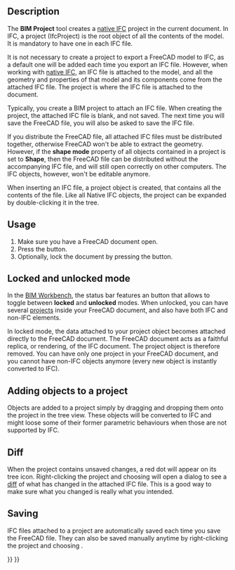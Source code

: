 <languages/>

{{Docnav
|[[BIM_Sketch|Sketch]]
|[[Arch_Site|Site]]
|[[BIM_Workbench|BIM]]
|IconL=BIM_Sketch.svg
|IconR=Arch_Site.svg
|IconC=Workbench_BIM.svg
}}

{{GuiCommand
|Name=BIM Project
|MenuLocation=3D/BIM → Project
|Workbenches=[[BIM_Workbench|BIM]]
|Shortcut=
|SeeAlso=
}}

==Description==

The '''BIM Project''' tool creates a [[Native_IFC|native IFC]] project in the current document. In IFC, a project (IfcProject) is the root object of all the contents of the model. It is mandatory to have one in each IFC file.

It is not necessary to create a project to export a FreeCAD model to IFC, as a default one will be added each time you export an IFC file. However, when working with [[Native_IFC|native IFC]], an IFC file is attached to the model, and all the geometry and properties of that model and its components come from the attached IFC file. The project is where the IFC file is attached to the document.

Typically, you create a BIM project to attach an IFC file. When creating the project, the attached IFC file is blank, and not saved. The next time you will save the FreeCAD file, you will also be asked to save the IFC file.

If you distribute the FreeCAD file, all attached IFC files must be distributed together, otherwise FreeCAD won't be able to extract the geometry. However, if the '''shape mode''' property of all objects contained in a project is set to '''Shape''', then the FreeCAD file can be distributed without the accompanying IFC file, and will still open correctly on other computers. The IFC objects, however, won't be editable anymore.

When inserting an IFC file, a project object is created, that contains all the contents of the file. Like all Native IFC objects, the project can be expanded by double-clicking it in the tree.

==Usage==

# Make sure you have a FreeCAD document open.
# Press the {{Button|[[Image:BIM_Project.svg|16px]] [[BIM_Project|Project]]}} button.
# Optionally, lock the document by pressing the {{Button|[[Image:IFC.svg|16px]] [[Native_IFC#Locked_and_unlocked_modes|IFC Lock]]}} button.

==Locked and unlocked mode==

In the [[BIM_Workbench|BIM Workbench]], the status bar features an {{Button|[[Image:IFC.svg|16px]] [[Native_IFC#Locked_and_unlocked_modes|IFC Lock]]}} button that allows to toggle between '''locked''' and '''unlocked''' modes. When unlocked, you can have several [[BIM Project|projects]] inside your FreeCAD document, and also have both IFC and non-IFC elements.

In locked mode, the data attached to your project object becomes attached directly to the FreeCAD document. The FreeCAD document acts as a faithful replica, or rendering, of the IFC document. The project object is therefore removed. You can have only one project in your FreeCAD document, and you cannot have non-IFC objects anymore (every new object is instantly converted to IFC).

==Adding objects to a project==

Objects are added to a project simply by dragging and dropping them onto the project in the tree view. These objects will be converted to IFC and might loose some of their former parametric behaviours when those are not supported by IFC.

==Diff==

When the project contains unsaved changes, a red dot will appear on its tree icon. Right-clicking the project and choosing {{MenuCommand|IFC → Diff}} will open a dialog to see a [https://en.wikipedia.org/wiki/Diff diff] of what has changed in the attached IFC file. This is a good way to make sure what you changed is really what you intended.

==Saving==

IFC files attached to a project are automatically saved each time you save the FreeCAD file. They can also be saved manually anytime by right-clicking the project and choosing {{MenuCommand|IFC → Save}}.


{{Docnav
|[[BIM_Sketch|Sketch]]
|[[Arch_Site|Site]]
|[[BIM_Workbench|BIM]]
|IconL=BIM_Sketch.svg
|IconR=Arch_Site.svg
|IconC=Workbench_BIM.svg
}}

{{BIM_Tools_navi{{#translation:}}}}
{{Userdocnavi{{#translation:}}}}